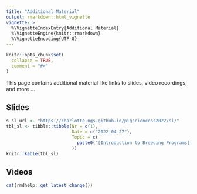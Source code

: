 ```yaml
---
title: "Additional Material"
output: rmarkdown::html_vignette
vignette: >
  %\VignetteIndexEntry{Additional Material}
  %\VignetteEngine{knitr::rmarkdown}
  %\VignetteEncoding{UTF-8}
---
```


```r
knitr::opts_chunk$set(
  collapse = TRUE,
  comment = "#>"
)
```

This page contains additional material like links to slides, video recordings, and more ...


## Slides

```r
s_sl_url <- "https://charlotte-ngs.github.io/pigsciencess2022/sl/"
tbl_sl <- tibble::tibble(Nr = c(1),
                         Date = c("2022-04-27"),
                         Topic = c(
                           paste0("[Introduction to Breeding Programs](", s_sl_url, "l01_psb_intro.pdf)")
                         ))
knitr::kable(tbl_sl)
```



## Videos



```r
cat(rmdhelp::get_latest_change())
```

